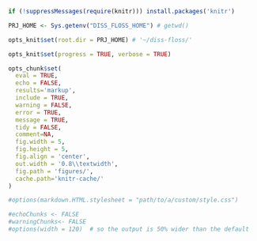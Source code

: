 <!--- Global (project-wide) options for 'knitr' --->


<!--- Set knitr's working directory to the project's home directory --->

```r

if (!suppressMessages(require(knitr))) install.packages('knitr')

PRJ_HOME <- Sys.getenv("DISS_FLOSS_HOME") # getwd()

opts_knit$set(root.dir = PRJ_HOME) # '~/diss-floss/'
```


```r

opts_knit$set(progress = TRUE, verbose = TRUE)

opts_chunk$set(
  eval = TRUE,
  echo = FALSE,
  results='markup',
  include = TRUE,
  warning = FALSE,
  error = TRUE,
  message = TRUE,
  tidy = FALSE,
  comment=NA,
  fig.width = 5,
  fig.height = 5,
  fig.align = 'center',
  out.width = '0.8\\textwidth',
  fig.path = 'figures/',
  cache.path='knitr-cache/'
)

#options(markdown.HTML.stylesheet = "path/to/a/custom/style.css")

#echoChunks <- FALSE
#warningChunks<- FALSE
#options(width = 120)  # so the output is 50% wider than the default
```
